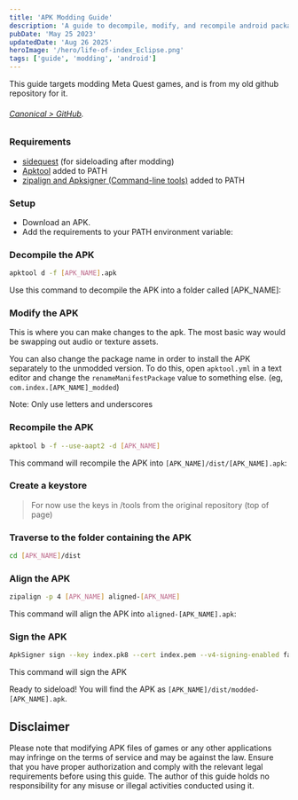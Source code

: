 ```yaml
---
title: 'APK Modding Guide'
description: 'A guide to decompile, modify, and recompile android packages.'
pubDate: 'May 25 2023'
updatedDate: 'Aug 26 2025'
heroImage: '/hero/life-of-index_Eclipse.png'
tags: ['guide', 'modding', 'android']
---
```


This guide targets modding Meta Quest games, and is from my old github repository for it.
###### [Canonical > GitHub](https://github.com/twhlynch/APK-Modding-Guide).

### Requirements
- [sidequest](https://sidequestvr.com/setup-howto) (for sideloading after modding)
- [Apktool](https://ibotpeaches.github.io/Apktool/) added to PATH
- [zipalign and Apksigner (Command-line tools)](https://developer.android.com/studio#command-line-tools-only) added to PATH

### Setup

- Download an APK.
- Add the requirements to your PATH environment variable:

### Decompile the APK
```bash
apktool d -f [APK_NAME].apk
```
Use this command to decompile the APK into a folder called \[APK_NAME\]:

### Modify the APK
This is where you can make changes to the apk. The most basic way would be swapping out audio or texture assets.

You can also change the package name in order to install the APK separately to the unmodded version. To do this, open `apktool.yml` in a text editor and change the `renameManifestPackage` value to something else. (eg, `com.index.[APK_NAME]_modded`)

Note: Only use letters and underscores
### Recompile the APK
```bash
apktool b -f --use-aapt2 -d [APK_NAME]
```
This command will recompile the APK into `[APK_NAME]/dist/[APK_NAME].apk`:

### Create a keystore
> For now use the keys in /tools from the original repository (top of page)

### Traverse to the folder containing the APK
```bash
cd [APK_NAME]/dist
```

### Align the APK
```bash
zipalign -p 4 [APK_NAME] aligned-[APK_NAME]
```
This command will align the APK into `aligned-[APK_NAME].apk`:

### Sign the APK
```bash
ApkSigner sign --key index.pk8 --cert index.pem --v4-signing-enabled false --out modded-[APK_NAME].apk aligned-[APK_NAME].apk
```
This command will sign the APK

Ready to sideload! You will find the APK as `[APK_NAME]/dist/modded-[APK_NAME].apk`.

## Disclaimer

Please note that modifying APK files of games or any other applications may infringe on the terms of service and may be against the law. Ensure that you have proper authorization and comply with the relevant legal requirements before using this guide. The author of this guide holds no responsibility for any misuse or illegal activities conducted using it.
